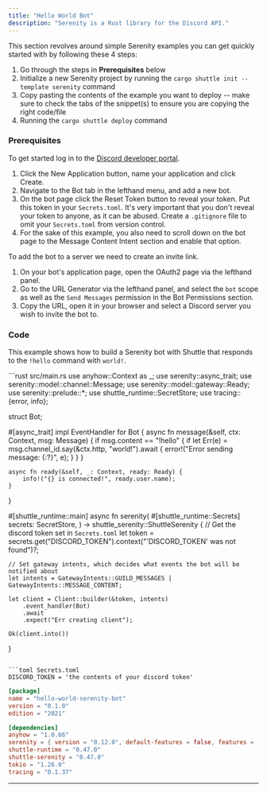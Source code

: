```yaml
---
title: "Hello World Bot"
description: "Serenity is a Rust library for the Discord API."
---
```


This section revolves around simple Serenity examples you can get quickly started with by following these 4 steps:
1. Go through the steps in **Prerequisites** below
2. Initialize a new Serenity project by running the `cargo shuttle init --template serenity` command
3. Copy pasting the contents of the example you want to deploy -- make sure to check the tabs of the snippet(s) to ensure you are copying the right code/file
4. Running the `cargo shuttle deploy` command

### Prerequisites

To get started log in to the [Discord developer portal](https://discord.com/developers/applications).

1. Click the New Application button, name your application and click Create.
2. Navigate to the Bot tab in the lefthand menu, and add a new bot.
3. On the bot page click the Reset Token button to reveal your token. Put this token in your `Secrets.toml`. It's very important that you don't reveal your token to anyone, as it can be abused. Create a `.gitignore` file to omit your `Secrets.toml` from version control.
4. For the sake of this example, you also need to scroll down on the bot page to the Message Content Intent section and enable that option.

To add the bot to a server we need to create an invite link.

1. On your bot's application page, open the OAuth2 page via the lefthand panel.
2. Go to the URL Generator via the lefthand panel, and select the `bot` scope as well as the `Send Messages` permission in the Bot Permissions section.
3. Copy the URL, open it in your browser and select a Discord server you wish to invite the bot to.

### Code

This example shows how to build a Serenity bot with Shuttle that responds to the `!hello` command with `world!`.

<CodeGroup>
```rust src/main.rs
use anyhow::Context as _;
use serenity::async_trait;
use serenity::model::channel::Message;
use serenity::model::gateway::Ready;
use serenity::prelude::*;
use shuttle_runtime::SecretStore;
use tracing::{error, info};

struct Bot;

#[async_trait]
impl EventHandler for Bot {
    async fn message(&self, ctx: Context, msg: Message) {
        if msg.content == "!hello" {
            if let Err(e) = msg.channel_id.say(&ctx.http, "world!").await {
                error!("Error sending message: {:?}", e);
            }
        }
    }

    async fn ready(&self, _: Context, ready: Ready) {
        info!("{} is connected!", ready.user.name);
    }
}

#[shuttle_runtime::main]
async fn serenity(
    #[shuttle_runtime::Secrets] secrets: SecretStore,
) -> shuttle_serenity::ShuttleSerenity {
    // Get the discord token set in `Secrets.toml`
    let token = secrets.get("DISCORD_TOKEN").context("'DISCORD_TOKEN' was not found")?;

    // Set gateway intents, which decides what events the bot will be notified about
    let intents = GatewayIntents::GUILD_MESSAGES | GatewayIntents::MESSAGE_CONTENT;

    let client = Client::builder(&token, intents)
        .event_handler(Bot)
        .await
        .expect("Err creating client");

    Ok(client.into())
}
```

```toml Secrets.toml
DISCORD_TOKEN = 'the contents of your discord token'
```

```toml Cargo.toml
[package]
name = "hello-world-serenity-bot"
version = "0.1.0"
edition = "2021"

[dependencies]
anyhow = "1.0.66"
serenity = { version = "0.12.0", default-features = false, features = ["client", "gateway", "rustls_backend", "model"] }
shuttle-runtime = "0.47.0"
shuttle-serenity = "0.47.0"
tokio = "1.26.0"
tracing = "0.1.37"
```
</CodeGroup>

---
<Snippet file="other-frameworks.mdx" />

<Snippet file="check-examples.mdx" />
